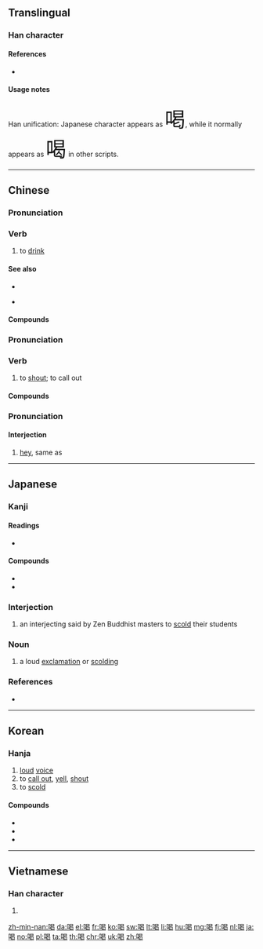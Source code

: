 ==Translingual==
{{stroke order|strokes=12}}

===Han character===
{{Han char|rn=30|rad=口|as=09|asj=08|sn=12|snj=11|four=66027|canj=RAPV|ids=⿰口曷}}

====References====
* {{Han ref|kx=0199.110|dkj=03960|dj=0421.030|hdz=10653.130|uh=559D|ud=21917|bh=B3DC|bd=46044}}

====Usage notes====
Han unification: Japanese character appears as <span lang="ja" style="font-size:300%;">喝</span>, while it normally appears as <span lang="zh-Hant" style="font-size:300%;">喝</span> in other scripts.

----

==Chinese==
{{zh-forms}}

===Pronunciation===
{{zh-pron
|m=hē
|c=hot3
|h=pfs=hot
|mn=hat/hoah
|w=4heq
|ma=y
|mc=y
|oc=y
|cat=v
}}

===Verb===
{{zh-verb}}

# to [[drink]]

====See also====
* {{zh-l|飲}}
* {{q|Min Nan}} {{zh-l|啉}}

====Compounds====
{{der5
|{{zh-l|喝了蜜}}
|{{zh-l|喝悶酒}}
|{{zh-l|喝墨水}}
|{{zh-l|喝西北風}}
|{{zh-l|喝醉}}
}}

===Pronunciation===
{{zh-pron
|m=hè
|c=hot3
|h=pfs=hot
|mn=hat/hoah
|w=4heq
|mc=y
|oc=y
|cat=v
}}

===Verb===
{{zh-verb}}

# to [[shout]]; to call out

====Compounds====
{{der5
|{{zh-l|喝彩}}
|{{zh-l|喝采}}
|{{zh-l|喝斥}}
|{{zh-l|喝倒彩}}
|{{zh-l|喝道}}
|{{zh-l|喝令}}
|{{zh-l|喝六呼幺}}
|{{zh-l|喝問}}
}}

===Pronunciation===
{{zh-pron
|m=hē
|cat=interj
}}

====Interjection====
{{zh-interj}}

# [[hey]], same as {{zh-l|嗬}}

{{zh-cat|Beginning}}

----

==Japanese==

===Kanji===
{{ja-kanji|grade=c|rs=口09}}

====Readings====
* {{ja-readings|goon=[[かち]] (kachi)|kanon=[[かつ]] (katsu)|kun=[[しかる]] (shikaru)}}

====Compounds====
* {{ja-r|喝采|かっさい}}
* {{ja-r|喝破|かっぱ}}

===Interjection===
{{ja-pos|かつ|interjection}}

# {{lb|ja|Buddhism|sort=かつ}} an interjecting said by Zen Buddhist masters to [[scold]] their students

===Noun===
{{ja-noun|かつ}}

# a loud [[exclamation]] or [[scolding]]

===References===
* {{R:Kojien}}

----

==Korean==

===Hanja===
{{ko-hanja|hangeul=[[갈]], [[애]]|mr=kal, ae}}

# [[loud]] [[voice]]
# to [[call out]], [[yell]], [[shout]]
# to [[scold]]

====Compounds====
* {{l|ko|喝采||tr=[[갈채]], galchae|applause}}
* {{l|ko|喝取||tr=[[갈취]], galchwi|blackmailing}}
* {{l|ko|喝破||tr=[[갈파]], galpa|proclamation}}

----

==Vietnamese==

===Han character===
{{vi-hantu|[[hát]], [[ạc]], [[hét]], [[hết]], [[hít]], [[ặc]], [[kệ]]|rs=口09}}

# {{defn|lang=vi|sort=口09}}

[[zh-min-nan:喝]]
[[da:喝]]
[[el:喝]]
[[fr:喝]]
[[ko:喝]]
[[sw:喝]]
[[lt:喝]]
[[li:喝]]
[[hu:喝]]
[[mg:喝]]
[[fj:喝]]
[[nl:喝]]
[[ja:喝]]
[[no:喝]]
[[pl:喝]]
[[ta:喝]]
[[th:喝]]
[[chr:喝]]
[[uk:喝]]
[[zh:喝]]